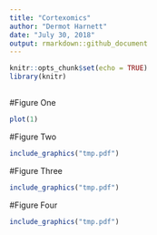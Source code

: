 ```yaml
---
title: "Cortexomics"
author: "Dermot Harnett"
date: "July 30, 2018"
output: rmarkdown::github_document
---
```



```r
knitr::opts_chunk$set(echo = TRUE)
library(knitr)
  
```

<!-- ## R Markdown -->

<!-- This is an R Markdown document. Markdown is a simple formatting syntax for authoring HTML, PDF, and MS Word documents. For more details on using R Markdown see <http://rmarkdown.rstudio.com>. -->


#Figure One
```r
plot(1)
```
#Figure Two
```r
include_graphics("tmp.pdf")
```
#Figure Three
```r
include_graphics("tmp.pdf")
```
#Figure Four
```r
include_graphics("tmp.pdf")
```

<!-- ```{r cars} -->
<!-- summary(cars) -->
<!-- ``` -->

<!-- ## Including Plots -->

<!-- You can also embed plots, for example: -->

<!-- ```{r pressure, echo=FALSE} -->
<!-- plot(pressure) -->
<!-- ``` -->

<!-- Note that the `echo = FALSE` parameter was added to the code chunk to prevent printing of the R code that generated the plot. -->
